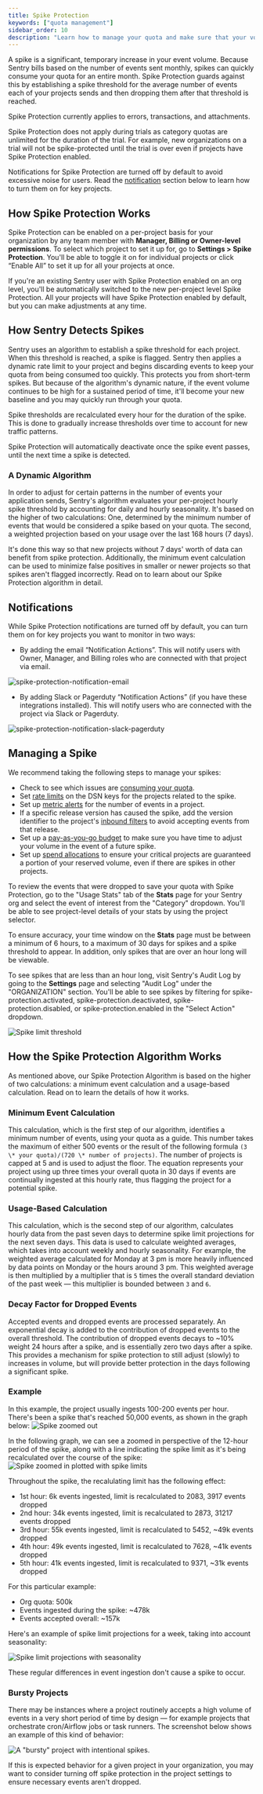 ```yaml
---
title: Spike Protection
keywords: ["quota management"]
sidebar_order: 10
description: "Learn how to manage your quota and make sure that your volume isn't consumed all at once with Spike Protection."
---
```


A spike is a significant, temporary increase in your event volume. Because Sentry bills based on the number of events sent monthly, spikes can quickly consume your quota for an entire month. Spike Protection guards against this by establishing a spike threshold for the average number of events each of your projects sends and then dropping them after that threshold is reached.

Spike Protection currently applies to errors, transactions, and attachments.

<Note>

Spike Protection does not apply during trials as category quotas are unlimited for the duration of the trial. For example, new organizations on a trial will not be spike-protected until the trial is over even if projects have Spike Protection enabled.

</Note>

<Note>

Notifications for Spike Protection are turned off by default to avoid excessive noise for users. Read the [notification](/pricing/quotas/spike-protection/#notifications) section below to learn how to turn them on for key projects.

</Note>

## How Spike Protection Works

Spike Protection can be enabled on a per-project basis for your organization by any team member with **Manager, Billing or Owner-level permissions**. To select which project to set it up for, go to **Settings > Spike Protection**. You'll be able to toggle it on for individual projects or click “Enable All” to set it up for all your projects at once.

<Note>

If you're an existing Sentry user with Spike Protection enabled on an org level, you'll be automatically switched to the new per-project level Spike Protection. All your projects will have Spike Protection enabled by default, but you can make adjustments at any time.

</Note>

## How Sentry Detects Spikes

Sentry uses an algorithm to establish a spike threshold for each project. When this threshold is reached, a spike is flagged. Sentry then applies a dynamic rate limit to your project and begins discarding events to keep your quota from being consumed too quickly. This protects you from short-term spikes. But because of the algorithm's dynamic nature, if the event volume continues to be high for a sustained period of time, it'll become your new baseline and you may quickly run through your quota.

Spike thresholds are recalculated every hour for the duration of the spike. This is done to gradually increase thresholds over time to account for new traffic patterns.

Spike Protection will automatically deactivate once the spike event passes, until the next time a spike is detected.

### A Dynamic Algorithm

In order to adjust for certain patterns in the number of events your application sends, Sentry's algorithm evaluates your per-project hourly spike threshold by accounting for daily and hourly seasonality. It's based on the higher of two calculations: One, determined by the minimum number of events that would be considered a spike based on your quota. The second, a weighted projection based on your usage over the last 168 hours (7 days).

It's done this way so that new projects without 7 days' worth of data can benefit from spike protection. Additionally, the minimum event calculation can be used to minimize false positives in smaller or newer projects so that spikes aren't flagged incorrectly. Read on to learn about our Spike Protection algorithm in detail.

## Notifications

While Spike Protection notifications are turned off by default, you can turn them on for key projects you want to monitor in two ways:

- By adding the email “Notification Actions”. This will notify users with Owner, Manager, and Billing roles who are connected with that project via email.

![spike-protection-notification-email](https://user-images.githubusercontent.com/26800704/233509719-cacf233a-5618-43f8-9fd4-068f5c5217b3.png)

- By adding Slack or Pagerduty “Notification Actions” (if you have these integrations installed). This will notify users who are connected with the project via Slack or Pagerduty.

![spike-protection-notification-slack-pagerduty](https://user-images.githubusercontent.com/26800704/233509795-23825efb-a448-47e3-9b6c-f0d6aec0ecaa.png)

## Managing a Spike

We recommend taking the following steps to manage your spikes:

- Check to see which issues are [consuming your quota](https://sentry.sentry.io/stats/).
- Set [rate limits](/pricing/quotas/manage-event-stream-guide/#rate-limiting) on the DSN keys for the projects related to the spike.
- Set up [metric alerts](/product/alerts/alert-types/#metric-alerts) for the number of events in a project.
- If a specific release version has caused the spike, add the version identifier to the project's [inbound filters](/pricing/quotas/manage-event-stream-guide/#inbound-data-filters) to avoid accepting events from that release.
- Set up a [pay-as-you-go budget](/pricing/#pricing-how-it-works) to make sure you have time to adjust your volume in the event of a future spike.
- Set up [spend allocations](/pricing/quotas/#spend-allocation) to ensure your critical projects are guaranteed a portion of your reserved volume, even if there are spikes in other projects.

To review the events that were dropped to save your quota with Spike Protection, go to the "Usage Stats" tab of the **Stats** page for your Sentry org and select the event of interest from the "Category" dropdown. You'll be able to see project-level details of your stats by using the project selector.

To ensure accuracy, your time window on the **Stats** page must be between a minimum of 6 hours, to a maximum of 30 days for spikes and a spike threshold to appear. In addition, only spikes that are over an hour long will be viewable.

To see spikes that are less than an hour long, visit Sentry's Audit Log by going to the **Settings** page and selecting "Audit Log" under the "ORGANIZATION" section. You'll be able to see spikes by filtering for spike-protection.activated, spike-protection.deactivated, spike-protection.disabled, or spike-protection.enabled in the "Select Action" dropdown.

![Spike limit threshold](./img/spike-limit-threshold.png)

## How the Spike Protection Algorithm Works

As mentioned above, our Spike Protection Algorithm is based on the higher of two calculations: a minimum event calculation and a usage-based calculation. Read on to learn the details of how it works.

### Minimum Event Calculation

This calculation, which is the first step of our algorithm, identifies a minimum number of events, using your quota as a guide. This number takes the maximum of either 500 events or the result of the following formula `(3 \* your quota)/(720 \* number of projects)`. The number of projects is capped at 5 and is used to adjust the floor. The equation represents your project using up three times your overall quota in 30 days if events are continually ingested at this hourly rate, thus flagging the project for a potential spike.

### Usage-Based Calculation

This calculation, which is the second step of our algorithm, calculates hourly data from the past seven days to determine spike limit projections for the next seven days. This data is used to calculate weighted averages, which takes into account weekly and hourly seasonality. For example, the weighted average calculated for Monday at 3 pm is more heavily influenced by data points on Monday or the hours around 3 pm. This weighted average is then multiplied by a multiplier that is `5` times the overall standard deviation of the past week — this multiplier is bounded between `3` and `6`.

### Decay Factor for Dropped Events

Accepted events and dropped events are processed separately. An exponential decay is added to the contribution of dropped events to the overall threshold. The contribution of dropped events decays to ~10% weight 24 hours after a spike, and is essentially zero two days after a spike. This provides a mechanism for spike protection to still adjust (slowly) to increases in volume, but will provide better protection in the days following a significant spike.

### Example

In this example, the project usually ingests 100-200 events per hour. There's been a spike that's reached 50,000 events, as shown in the graph below:
![Spike zoomed out](./img/spike-protection-zoomed-out.png)

In the following graph, we can see a zoomed in perspective of the 12-hour period of the spike, along with a line indicating the spike limit as it's being recalculated over the course of the spike:
![Spike zoomed in plotted with spike limits](./img/spike-protection-zoomed-in.png)

Throughout the spike, the recalulating limit has the following effect:

- 1st hour: 6k events ingested, limit is recalculated to 2083, 3917 events dropped
- 2nd hour: 34k events ingested, limit is recalculated to 2873, 31217 events dropped
- 3rd hour: 55k events ingested, limit is recalculated to 5452, ~49k events dropped
- 4th hour: 49k events ingested, limit is recalculated to 7628, ~41k events dropped
- 5th hour: 41k events ingested, limit is recalculated to 9371, ~31k events dropped

For this particular example:

- Org quota: 500k
- Events ingested during the spike: ~478k
- Events accepted overall: ~157k

Here's an example of spike limit projections for a week, taking into account seasonality:

![Spike limit projections with seasonality](./img/spike-protection-steady-state.png)

These regular differences in event ingestion don't cause a spike to occur.

### Bursty Projects

There may be instances where a project routinely accepts a high volume of events in a very short period of time by design — for example projects that orchestrate cron/Airflow jobs or task runners. The screenshot below shows an example of this kind of behavior:

![A "bursty" project with intentional spikes.](./img/bursty_projects.png)

If this is expected behavior for a given project in your organization, you may want to consider turning off spike protection in the project settings to ensure necessary events aren't dropped.
